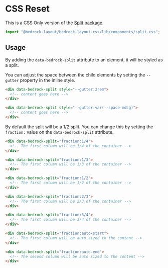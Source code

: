 
<Meta title="CSS Only/components/split.css" />

# CSS Reset

This is a CSS Only version of the [Split package](/?path=/docs/components-split--api).

```javascript
import "@bedrock-layout/bedrock-layout-css/lib/components/split.css";
```

## Usage

By adding the `data-bedrock-split` attribute to an element, it will be styled as a split.

You can adjust the space between the child elements by setting the `--gutter` property in the inline style.

```html
<div data-bedrock-split style="--gutter:2rem">
  <!-- content goes here -->
</div>

<div data-bedrock-split style="--gutter:var(--space-mdLg)">
  <!-- content goes here -->
</div>
```

By default the split will be a 1/2 split. You can change this by setting the `fraction:` value on the `data-bedrock-split` attribute.

```html
<div data-bedrock-split="fraction:1/4">
  <!-- The first column will be 1/4 of the container -->
</div>

<div data-bedrock-split="fraction:1/3">
  <!-- The first column will be 1/3 of the container -->
</div>

<div data-bedrock-split="fraction:1/2">
  <!-- The first column will be 1/2 of the container -->
</div>

<div data-bedrock-split="fraction:2/3">
  <!-- The first column will be 2/3 of the container -->
</div>

<div data-bedrock-split="fraction:3/4">
  <!-- The first column will be 3/4 of the container -->
</div>

<div data-bedrock-split="fraction:auto-start">
  <!-- The first column will be auto sized to the content -->
</div>

<div data-bedrock-split="fraction:auto-end">
  <!-- The second column will be auto sized to the content -->
</div>
```
